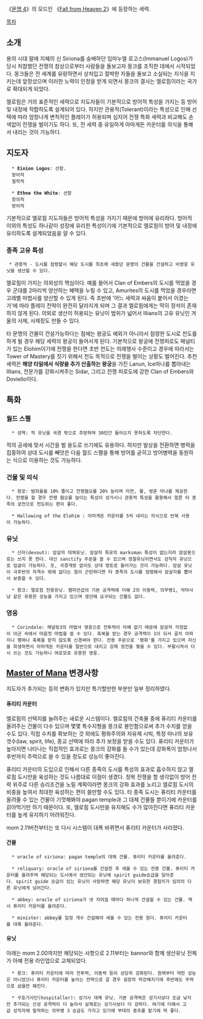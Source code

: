 《[[문명 4]]》의 모드인 《[[Fall from Heaven 2]]》에 등장하는 세력.

[[목차]]

== 소개 ==

용의 시대 말에 지혜의 신 Siriona를 숭배하던 임마누엘 로고스(Immanuel Logos)가 당시 처참했던 전쟁의 참상으로부터 사람들을 돌보고자 몽크를 조직한 데에서 시작되었다. 몽크들은 전 세계를 유랑하면서 상처입고 절박한 자들을 돌보고 소실되는 지식을 지키는데 앞장섰으며 이러한 노력이 인정을 받게 되면서 몽크의 결사는 엘로힘이라는 국가로 확대되게 되었다.

엘로힘은 거의 표준적인 세력으로 지도자들이 기본적으로 방어적 특성을 가지는 등 방어 및 내정에 적합하도록 설계되어 있다. 하지만 관용적(Tolerant)이라는 특성으로 인해 선택에 따라 엄청나게 변칙적인 플레이가 허용되며 심지어 전쟁 특화 세력과 비교해도 손색없이 전쟁을 벌이기도 하다. 또, 전 세력 중 유일하게 아마게돈 카운터를 의식을 통해서 내리는 것이 가능하다.

== 지도자 ==

   * '''Einion Logos''': 선함.
   방어적
   철학적

   * '''Ethne the White''': 선함
   창의적
   방어적

기본적으로 엘로힘 지도자들은 방어적 특성을 가지기 때문에 방어에 유리하다. 방어적 이외의 특성도 하나같이 성장에 유리한 특성이기에 기본적으로 엘로힘이 방어 및 내정에 유리하도록 설계되었음을 알 수 있다.

=== 종족 고유 특성 ===

  * 관용적 - 도시를 점령할시 해당 도시를 최초에 세웠던 문명의 건물을 건설하고 비영웅 유닛을 생산할 수 있다.

엘로힘이 가지는 의외성의 핵심이다. 예를 들어서 Clan of Embers의 도시를 먹었을 경우 군대를 2마리씩 양산하는 혜택을 누릴 수 있고, Amurites의 도시를 먹었을 경우라면 고레벨 마법사를 양산할 수 있게 된다. 즉 초반에 '어느 세력과 싸움이 붙어서 이겼는가'에 따라 플레이 전략이 완전히 달라지게 되며 그 결과 엘로힘에게는 딱히 정석이 존재하지 않게 된다. 의외로 생산이 허용되는 유닛이 범위가 넓어서 Illians의 고유 유닛인 겨울의 사제, 사제장도 만들 수 있다.

타 문명의 건물이 건설가능하다는 점에는 왕궁도 예외가 아니라서 점령한 도시로 천도를 하게 될 경우 해당 세력의 왕궁이 들어서게 된다. 기본적으로 왕궁에 전쟁피로도 페널티가 있는 Elohim이기에 전쟁을 한다면 초반 천도는 의례행사 수준이고 경우에 따라서는 Tower of Mastery를 짓기 위해서 천도 목적으로 전쟁을 벌이는 상황도 벌어진다. 추천 세력은 '''해양 타일에서 식량을 추가 산출하는 왕궁'''을 가진 Lanun, Ice마나를 뽑아내는 Illians, 전문가를 강화시켜주는 Sidar, 그리고 전쟁 피로도에 강한 Clan of Embers와 Doviello이다.

== 특화 ==

=== 월드 스펠 ===

   * 성역: 적 유닛을 국경 밖으로 추방하며 30턴간 들어오지 못하도록 차단한다.

적의 공세에 맞서 시간을 벌 용도로 쓰기에도 유용하다. 하지만 발상을 전환하면 병력을 집중하여 상대 도시를 빼앗은 다음 월드 스펠을 통해 방어를 굳히고 방어병력을 동원하는 식으로 이용하는 것도 가능하다.

=== 건물 및 의식 ===

   * 왕궁: 범죄율을 10% 줄이고 전쟁혐오를 20% 늘이며 자연, 물, 영혼 마나를 제공한다. 전쟁을 할 경우 전쟁 혐오를 늘이는 특성이 성가시니 관용적 특성을 활용해서 얼른 타 종족의 궁전으로 천도하는 편이 좋다.

   * Hallowing of the Elohim : 아마게돈 카운터를 5씩 내리는 의식으로 반복 사용이 가능하다.

=== 유닛 ===
  
   * 신자(devout): 암살자 대체유닛. 암살자 특유의 marksman 특성이 없는지라 암살용으로는 쓰지 못 한다. 대신 sanctify 주문을 쓸 수 있으며 정찰유닛이면서도 성직자 유닛으로 업글이 가능하다. 또, 국경개방 없이도 상대 영토로 들어가는 것이 가능하다. 암살 유닛이 극후반의 저격수 밖에 없다는 점이 곤란하다면 타 종족의 도시를 점령해서 암살자를 뽑아서 보충할 수 있다.

   * 몽크: 엘로힘 전용유닛. 챔피언급의 기본 공격력에 더해 2의 이동력, 의무병1, 악마사냥 같은 유용한 성능을 가지고 있으며 생산에 요구되는 건물도 없다.

=== 영웅 ===

   * Corindale: 채널링3의 마법사 영웅으로 전투력이 아예 없기 때문에 암살자 걱정없이 아군 속에서 마음껏 마법을 쓸 수 있다. 축복을 받는 경우 공격력이 1이 되서 골치 아파지니 행여나 축복을 받지 않도록 신경써야 한다. 전용 주문으로 '평화'를 가지고 있으며 자신을 희생하면서 아마게돈 카운터를 절반으로 내리고 강제 정전을 맺을 수 있다. 부활시켜서 다시 쓰는 것도 가능하니 여로모로 유용한 영웅.

== [[Master of Mana]] 변경사항 ==

지도자가 추가되는 등의 변화가 있지만 특기할만한 부분만 일부 정리하였다.

==== 퓨리티 카운터 ====

엘로힘의 선택지를 늘려주는 새로운 시스템이다. 엘로힘의 건축물 중에 퓨리티 카운터를 올려주는 건물이 다수 있으며 몇몇 특수지형을 몽크로 봉인함으로써 추가 수치를 얻을 수도 있다. 직접 수치를 확보하는 것 외에도 평화주의와 자유제 시빅, 특정 마나의 보유갯수(law, spirit, life), 종교 선택에 따라 추가 보정을 받을 수도 있다. 퓨리티 카운터가 높아지면 나타나는 직접적인 효과로는 몽크의 강화를 들 수가 있는데 강화폭이 엄청나서 후반까지 주력으로 쓸 수 있을 정도로 성능이 좋아진다.

퓨리티 카운터의 도입으로 인해서 다른 종족의 도시를 특성의 효과로 흡수하지 않고 엘로힘 도시만을 육성하는 것도 나름대로 이점이 생겼다. 정복 전쟁을 할 생각없이 방어 전략 위주로 다른 승리조건을 노릴 계획이라면 몽크의 강화 효과를 노리고 엘로힘 도시의 비중을 높여서 최대한 육성하는 편이 쓸만할 수도 있다. 타 종족 도시는 퓨리티 카운터를 올려줄 수 있는 건물이 기껏해봐야 pagan temple과 그 대체 건물들 뿐이기에 카운터를 갉아먹기만 하기 때문이다. 또, 엘로힘 도시만을 유지해도 수가 많아진다면 퓨리티 카운터를 높게 유지하기 어려워진다.

mom 2.11버전부터는 또 다시 시스템이 대폭 바뀌면서 퓨리티 카운터가 사라졌다.

==== 건물 ====

   * oracle of siriona: pagan temple의 대체 건물. 퓨리티 카운터를 올려준다.

   * reliquary: oracle of siriona를 건설한 후 세울 수 있는 전용 건물. 퓨리티 카운터를 올려주며 해당되는 도시에서 생산되는 유닛에 spirit guide승급을 달아준다. spirit guide 승급이 있는 유닛이 사망하면 해당 유닛이 보유한 경험치가 임의의 다른 유닛에게 넘어간다.

   * abbey: oracle of siriona가 넷 지어질 때마다 하나씩 건설할 수 있는 건물. 역시 퓨리티 카운터를 올려준다.

   * minister: abbey를 일정 개수 건설해야 세울 수 있는 전용 원더. 퓨리티 카운터를 대폭 올려준다.

==== 유닛 ====

아래는 mom 2.00까지만 해당되는 사항으로 2.11부터는 bannor와 함께 생산유닛 전체가 아예 전용 라인업으로 교체되었다.

   * 몽크: 퓨리티 카운터에 따라 전투력, 이동력 등이 상당히 강화된다. 원래부터 약한 성능은 아니었으나 퓨리티 카운터를 높이는 전략으로 갈 경우 굉장히 막강해지기에 후반에도 주력으로 삼을만 해진다.

   * 구호기사단(hospitaller): 성기사 대체 유닛. 기본 공격력은 성기사보다 조금 낮지만 추가되는 신성 공격력이 더 높아서 실제로는 성기사보다 더 강하다. 여기에 더해서 고급 성직자에 필적하는 의무병 3 승급도 가지고 있기에 부대의 중추를 맡기에 딱 좋다.
